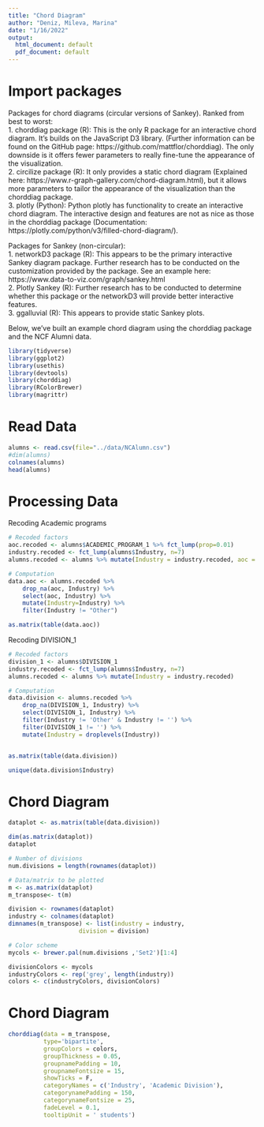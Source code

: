 ```yaml
---
title: "Chord Diagram"
author: "Deniz, Mileva, Marina"
date: "1/16/2022"
output:
  html_document: default
  pdf_document: default
---
```


# Import packages

Packages for chord diagrams (circular versions of Sankey). Ranked from best to worst:  
1. chorddiag package (R): This is the only R package for an interactive chord diagram. It's builds on the JavaScript D3 library. (Further information can be found on the GitHub page: https://github.com/mattflor/chorddiag). The only downside is it offers fewer parameters to really fine-tune the appearance of the visualization.  
2. circilize package (R): It only provides a static chord diagram (Explained here: https://www.r-graph-gallery.com/chord-diagram.html), but it allows more parameters to tailor the appearance of the visualization than the chorddiag package.  
3. plotly (Python): Python plotly has functionality to create an interactive chord diagram. The interactive design and features are not as nice as those in the chorddiag package (Documentation: https://plotly.com/python/v3/filled-chord-diagram/).  

Packages for Sankey (non-circular):  
1. networkD3 package (R): This appears to be the primary interactive Sankey diagram package. Further research has to be conducted on the customization provided by the package. See an example here: https://www.data-to-viz.com/graph/sankey.html  
2. Plotly Sankey (R): Further research has to be conducted to determine whether this package or the networkD3 will provide better interactive features.  
3. ggalluvial (R): This appears to provide static Sankey plots.  

Below, we've built an example chord diagram using the chorddiag package and the NCF Alumni data.

```r
library(tidyverse)
library(ggplot2)
library(usethis)
library(devtools)
library(chorddiag)
library(RColorBrewer)
library(magrittr)
```

# Read Data

```r
alumns <- read.csv(file="../data/NCAlumn.csv")
#dim(alumns)
colnames(alumns)
head(alumns)
```

# Processing Data
Recoding Academic programs
```r
# Recoded factors
aoc.recoded <- alumns$ACADEMIC_PROGRAM_1 %>% fct_lump(prop=0.01)
industry.recoded <- fct_lump(alumns$Industry, n=7)
alumns.recoded <- alumns %>% mutate(Industry = industry.recoded, aoc = aoc.recoded)

# Computation 
data.aoc <- alumns.recoded %>%
    drop_na(aoc, Industry) %>%
    select(aoc, Industry) %>% 
    mutate(Industry=Industry) %>% 
    filter(Industry != "Other")

as.matrix(table(data.aoc))
```

Recoding DIVISION_1
```r
# Recoded factors
division_1 <- alumns$DIVISION_1
industry.recoded <- fct_lump(alumns$Industry, n=7)
alumns.recoded <- alumns %>% mutate(Industry = industry.recoded)

# Computation 
data.division <- alumns.recoded %>%
    drop_na(DIVISION_1, Industry) %>%
    select(DIVISION_1, Industry) %>% 
    filter(Industry != 'Other' & Industry != '') %>%
    filter(DIVISION_1 != '') %>%
    mutate(Industry = droplevels(Industry))


as.matrix(table(data.division))
```

```r
unique(data.division$Industry)
```

# Chord Diagram
```r
dataplot <- as.matrix(table(data.division))

dim(as.matrix(dataplot))
dataplot
```

```r
# Number of divisions
num.divisions = length(rownames(dataplot))

# Data/matrix to be plotted
m <- as.matrix(dataplot)
m_transpose<- t(m)

division <- rownames(dataplot)
industry <- colnames(dataplot)
dimnames(m_transpose) <- list(industry = industry,
                    division = division)

# Color scheme
mycols <- brewer.pal(num.divisions ,'Set2')[1:4]

divisionColors <- mycols
industryColors <- rep('grey', length(industry))
colors <- c(industryColors, divisionColors)
```

# Chord Diagram
```r
chorddiag(data = m_transpose, 
          type='bipartite',
          groupColors = colors, 
          groupThickness = 0.05,
          groupnamePadding = 10,
          groupnameFontsize = 15,
          showTicks = F, 
          categoryNames = c('Industry', 'Academic Division'), 
          categorynamePadding = 150, 
          categorynameFontsize = 25, 
          fadeLevel = 0.1, 
          tooltipUnit = ' students')
```

